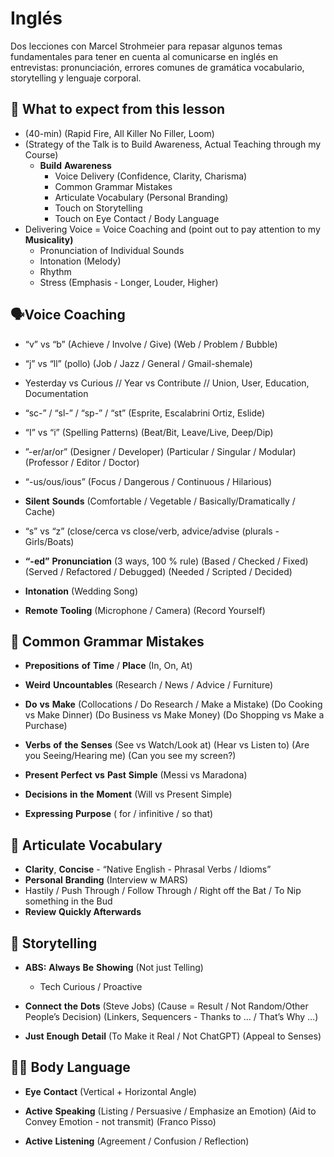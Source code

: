 

# Inglés

Dos lecciones con Marcel Strohmeier para repasar algunos temas fundamentales para tener en cuenta al comunicarse en inglés en entrevistas: pronunciación, errores comunes de gramática vocabulario, storytelling y lenguaje corporal. 

<IREmbed src="https://www.youtube.com/embed/7a52W9zQf1s?si=0wVbdakGQlle4UVt"/>

<IREmbed src="https://www.youtube.com/embed/YhCuRcjr9nw?si=vroV-ArSXiBx-e9o"/>


## 🙏 What to expect from this lesson

- (40-min) (Rapid Fire, All Killer No Filler, Loom)
- (Strategy of the Talk is to Build Awareness, 
  Actual Teaching through my Course)
    - **Build** **Awareness**
        - Voice Delivery (Confidence, Clarity, Charisma)
        - Common Grammar Mistakes
        - Articulate Vocabulary (Personal Branding)
        - Touch on Storytelling
        - Touch on Eye Contact / Body Language
- Delivering Voice = Voice Coaching and 
(point out to pay attention to my **Musicality)**
    - Pronunciation of Individual Sounds
    - Intonation (Melody)
    - Rhythm
    - Stress (Emphasis - Longer, Louder, Higher)

## 🗣Voice Coaching

- “v” vs “b” (Achieve / Involve / Give) (Web / Problem / Bubble)
- “j” vs “ll” (pollo) (Job / Jazz / General / Gmail-shemale)
- Yesterday vs Curious // Year vs Contribute // 
Union, User, Education, Documentation

- “sc-” / “sl-” / “sp-” / “st” (Esprite, Escalabrini Ortiz, Eslide)
- “I” vs “i” (Spelling Patterns) (Beat/Bit, Leave/Live, Deep/Dip)

- ”-er/ar/or” (Designer / Developer) (Particular / Singular / Modular) (Professor / Editor / Doctor)
- “-us/ous/ious” (Focus / Dangerous / Continuous / Hilarious)

- **Silent** **Sounds** (Comfortable / Vegetable / Basically/Dramatically / Cache)
- “s” vs “z” (close/cerca vs close/verb, advice/advise (plurals - Girls/Boats)

- **“-ed”** **Pronunciation** (3 ways, 100 % rule) 
(Based / Checked / Fixed)  (Served / Refactored / Debugged) (Needed / Scripted / Decided)

- **Intonation** (Wedding Song)

- **Remote** **Tooling** (Microphone / Camera) (Record Yourself)

## 🚧 Common Grammar Mistakes

- **Prepositions** **of** **Time** / **Place** (In, On, At)
- **Weird** **Uncountables** (Research / News / Advice / Furniture)

- **Do** **vs** **Make** (Collocations / Do Research / Make a Mistake) 
(Do Cooking vs Make Dinner) (Do Business vs Make Money) (Do Shopping vs Make a Purchase)
- **Verbs** **of** **the** **Senses** 
(See vs Watch/Look at) 
(Hear vs Listen to)
(Are you Seeing/Hearing me) (Can you see my screen?)
- **Present** **Perfect** **vs** **Past** **Simple** (Messi vs Maradona)
- **Decisions** **in** **the** **Moment** (Will vs Present Simple)
- **Expressing** **Purpose** ( for / infinitive / so that)

## 📕 Articulate Vocabulary

- **Clarity**, **Concise** - “Native English - Phrasal Verbs / Idioms”
- **Personal** **Branding** (Interview w MARS)
- Hastily / Push Through / Follow Through / Right off the Bat / To Nip something in the Bud
- **Review** **Quickly Afterwards**

## 📜 Storytelling

- **ABS:** **Always** **Be** **Showing** (Not just Telling)
    - Tech Curious / Proactive
    
- **Connect** **the** **Dots** (Steve Jobs) (Cause = Result / Not Random/Other People’s Decision) 
(Linkers, Sequencers - Thanks to … / That’s Why …)

- **Just** **Enough** **Detail** (To Make it Real / Not ChatGPT) (Appeal to Senses)

## 🙋‍♂️ Body Language

- **Eye** **Contact** (Vertical + Horizontal Angle)

- **Active** **Speaking** (Listing / Persuasive / Emphasize an Emotion) (Aid to Convey Emotion - not transmit)
(Franco Pisso)

- **Active** **Listening** (Agreement / Confusion / Reflection)
